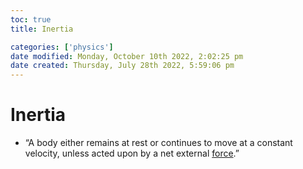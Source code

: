 ```yaml
---
toc: true
title: Inertia

categories: ['physics']
date modified: Monday, October 10th 2022, 2:02:25 pm
date created: Thursday, July 28th 2022, 5:59:06 pm
---
```


# Inertia
- "A body either remains at rest or continues to move at a constant velocity, unless acted upon by a net external [force](Force.qmd)."



